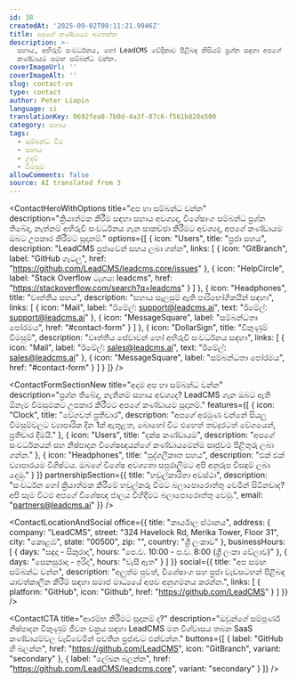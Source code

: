 ```yaml
---
id: 38
createdAt: '2025-09-02T09:11:21.9946Z'
title: අපගේ කණ්ඩායම අමතන්න
description: >-
  සහාය, අභිරුචි සංවර්ධනය, හෝ LeadCMS වේදිකාව පිළිබඳ කිසියම් ප්‍රශ්න සඳහා අපගේ
  කණ්ඩායම සමඟ සම්බන්ධ වන්න.
coverImageUrl: ''
coverImageAlt: ''
slug: contact-us
type: contact
author: Peter Liapin
language: si
translationKey: 0692fea8-7b0d-4a3f-87c6-f561b828e500
category: සහාය
tags:
  - සම්බන්ධ වීම
  - සහාය
  - උදව්
  - විමසුම
allowComments: false
source: AI translated from 3
---
```


<ContactHeroWithOptions
  title="අප හා සම්බන්ධ වන්න"
  description="ක්‍රියාත්මක කිරීම සඳහා සහාය අවශ්‍යද, විශේෂාංග සම්බන්ධ ප්‍රශ්න තිබේද, නැත්නම් අභිරුචි සංවර්ධනය ගැන සාකච්ඡා කිරීමට අවශ්‍යද, අපගේ කණ්ඩායම ඔබට උපකාර කිරීමට සූදානම්."
  options={[
    {
      icon: "Users",
      title: "ප්‍රජා සහය",
      description: "LeadCMS ප්‍රජාවෙන් සහය ලබා ගන්න",
      links: [
        {
          icon: "GitBranch",
          label: "GitHub ගැටලු",
          href: "https://github.com/LeadCMS/leadcms.core/issues"
        },
        {
          icon: "HelpCircle",
          label: "Stack Overflow ටැගය: leadcms",
          href: "https://stackoverflow.com/search?q=leadcms"
        }
      ]
    },
    {
      icon: "Headphones",
      title: "වෘත්තීය සහය",
      description: "සහාය සැලසුම් ඇති පාරිභෝගිකයින් සඳහා",
      links: [
        {
          icon: "Mail",
          label: "ඊමේල්: support@leadcms.ai",
          text: "ඊමේල්: support@leadcms.ai"
        },
        {
          icon: "MessageSquare",
          label: "සම්බන්ධතා පෝරමය",
          href: "#contact-form"
        }
      ]
    },
    {
      icon: "DollarSign",
      title: "විකුණුම් විමසුම්",
      description: "වෘත්තීය සේවාවන් හෝ අභිරුචි සංවර්ධනය සඳහා",
      links: [
        {
          icon: "Mail",
          label: "ඊමේල්: sales@leadcms.ai",
          text: "ඊමේල්: sales@leadcms.ai"
        },
        {
          icon: "MessageSquare",
          label: "සම්බන්ධතා පෝරමය",
          href: "#contact-form"
        }
      ]
    }
  ]}
/>

<ContactFormSectionNew
  title="අදම අප හා සම්බන්ධ වන්න"
  description="ප්‍රශ්න තිබේද, නැතිනම් සහාය අවශ්‍යද? LeadCMS ගැන ඔබට ඇති ඕනෑම විමසුමකට උපකාර කිරීමට අපගේ කණ්ඩායම සූදානම්."
  features={[
    {
      icon: "Clock",
      title: "වේගවත් ප්‍රතිචාර",
      description: "අපගේ අරමුණ වන්නේ සියලු විමසුම්වලට ව්‍යාපාරික දින 1ක් ඇතුළත, බොහෝ විට එහෙත් තවදුරටත් වේගයෙන්, ප්‍රතිචාර දීමයි."
    },
    {
      icon: "Users",
      title: "දක්ෂ කණ්ඩායම",
      description: "අපගේ සංවර්ධකයන් සහ නිෂ්පාදන විශේෂඥයන්ගේ කණ්ඩායමෙන්ම සෘජුවම පිළිතුරු ලබා ගන්න."
    },
    {
      icon: "Headphones",
      title: "පුද්ගලීකෘත සහය",
      description: "එක් එක් ව්‍යාපාරයම විශිෂ්ටය. ඔබගේ විශේෂ අවශ්‍යතා සපුරාලීමට අපි අනුරූප විසඳුම් ලබා දෙමු."
    }
  ]}
  partnershipSection={{
    title: "හවුල්කාරිතා අවස්ථා",
    description: "සංවර්ධන හෝ ක්‍රියාත්මක කිරීමේ හවුල්කරු වීමට බලාපොරොත්තු වෙමින් සිටිනවාද? අපි සෑම විටම අපගේ විශේෂඥ ජාලය විහිදීමට බලාපොරොත්තු වෙමු.",
    email: "partners@leadcms.ai"
  }}
/>

<ContactLocationAndSocial
  office={{
    title: "කාර්යාල ස්ථානය",
    address: {
      company: "LeadCMS",
      street: "324 Havelock Rd, Merika Tower, Floor 31",
      city: "කොළඹ",
      state: "00500",
      zip: "",
      country: "ශ්‍රී ලංකාව"
    },
    businessHours: [
      {
        days: "සඳුදා - සිකුරාදා",
        hours: "පෙ.ව. 10:00 - ප.ව. 8:00 (ශ්‍රී ලංකා වේලාව)"
      },
      {
        days: "සෙනසුරාදා - ඉරිදා",
        hours: "වැසී ඇත"
      }
    ]
  }}
  social={{
    title: "අප සමඟ සම්බන්ධ වන්න",
    description: "අලුත්ම පුවත්, විශේෂාංග සහ ප්‍රජා වැඩසටහන් පිළිබඳ යාවත්කාලීන කිරීම් සඳහා සමාජ මාධ්‍යයේ අපව අනුගමනය කරන්න.",
    links: [
      {
        platform: "GitHub",
        icon: "Github",
        href: "https://github.com/LeadCMS"
      }
    ]
  }}
/>

<ContactCTA
  title="ආරම්භ කිරීමට සූදානම් ද?"
  description="ඔවුන්ගේ සම්පූර්ණ නිෂ්පාදන විකුණුම් ජීවන චක්‍රය සඳහා LeadCMS මත විශ්වාසය තබන SaaS කණ්ඩායම්වල වැඩිවෙමින් පවතින ප්‍රජාවට එක්වන්න."
  buttons={[
    {
      label: "GitHub හි බලන්න",
      href: "https://github.com/LeadCMS",
      icon: "GitBranch",
      variant: "secondary"
    },
    {
      label: "ලේඛන බලන්න",
      href: "https://github.com/LeadCMS/leadcms.core",
      variant: "secondary"
    }
  ]}
/>
